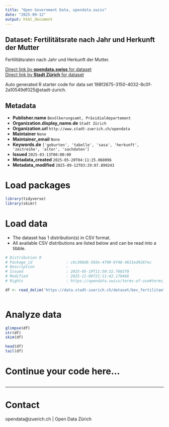 ```yaml
---
title: "Open Government Data, opendata.swiss"
date: "2025-09-12"
output: html_document
---
```


## Dataset: Fertilitätsrate nach Jahr und Herkunft der Mutter


Fertilitätsraten nach Jahr und Herkunft der Mutter.


[Direct link by **opendata.swiss** for dataset](https://opendata.swiss/de/dataset/fertilitatsrate-nach-jahr-und-herkunft-der-mutter)<br>
[Direct link by **Stadt Zürich** for dataset](https://data.stadt-zuerich.ch/dataset/bev_fertilitaet_jahr_herkunftm_od411b)

Auto generated R starter code for data set 198f2675-3150-4032-8c0f-2a10549df025@stadt-zurich.

## Metadata

- **Publisher.name** `Bevölkerungsamt, Präsidialdepartement`
- **Organization.display_name.de** `Stadt Zürich`
- **Organization.url** `http://www.stadt-zuerich.ch/opendata`
- **Maintainer** `None`
- **Maintainer_email** `None`
- **Keywords.de** `['geburten', 'tabelle', 'sasa', 'herkunft', 'zeitreihe', 'alter', 'sachdaten']`
- **Issued** `2025-03-13T00:00:00`
- **Metadata_created** `2025-05-20T04:11:25.068096`
- **Metadata_modified** `2025-09-12T03:29:07.899243`


# Load packages

```r

library(tidyverse)
library(skimr)

```

# Load data

-   The dataset has 1 distribution(s) in CSV format.
-   All available CSV distributions are listed below and can be read into a tibble.

```r

# Distribution 0
# Package_id               : c6c308d6-503e-4790-9f48-4631ed9267ec
# Description              : 
# Issued                   : 2025-05-19T11:50:32.760370
# Modified                 : 2025-11-09T21:11:42.179466
# Rights                   : https://opendata.swiss/terms-of-use#terms_open

df <- read_delim('https://data.stadt-zuerich.ch/dataset/bev_fertilitaet_jahr_herkunftm_od411b/download/BEV411OD411B.csv')



```

# Analyze data

```r

glimpse(df)
str(df)
skim(df)

head(df)
tail(df)

```

# Continue your code here...

```r

```

------------------------------------------------------------------------

# Contact

opendata@zuerich.ch | Open Data Zürich
